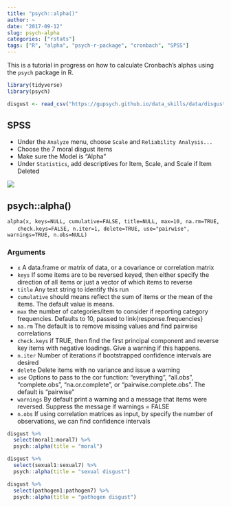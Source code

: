 ```yaml
---
title: "psych::alpha()"
author: ~
date: "2017-09-12"
slug: psych-alpha
categories: ["rstats"]
tags: ["R", "alpha", "psych-r-package", "cronbach", "SPSS"]
---
```


This is a tutorial in progress on how to calculate Cronbach's alphas using the `psych` package in R.

```r

library(tidyverse)
library(psych)

disgust <- read_csv("https://gupsych.github.io/data_skills/data/disgust.csv")

```


## SPSS

* Under the `Analyze` menu, choose `Scale` and `Reliability Analysis...`
* Choose the 7 moral disgust items
* Make sure the Model is "Alpha"
* Under `Statistics`, add descriptives for Item, Scale, and Scale if Item Deleted

![](/images/moral_alpha.png)

## psych::alpha()

`alpha(x, keys=NULL, cumulative=FALSE, title=NULL, max=10, na.rm=TRUE,`  
&nbsp;&nbsp;&nbsp;&nbsp;&nbsp;&nbsp;`check.keys=FALSE, n.iter=1, delete=TRUE, use="pairwise", warnings=TRUE, n.obs=NULL)`

### Arguments

* `x`	 A data.frame or matrix of data, or a covariance or correlation matrix
* `keys`	If some items are to be reversed keyed, then either specify the direction of all items or just a vector of which items to reverse
* `title`	Any text string to identify this run
* `cumulative`	should means reflect the sum of items or the mean of the items. The default value is means.
* `max`	the number of categories/item to consider if reporting category frequencies. Defaults to 10, passed to link{response.frequencies}
* `na.rm`	The default is to remove missing values and find pairwise correlations
* `check.keys`	if TRUE, then find the first principal component and reverse key items with negative loadings. Give a warning if this happens.
* `n.iter`	Number of iterations if bootstrapped confidence intervals are desired
* `delete`	Delete items with no variance and issue a warning
* `use`	Options to pass to the cor function: "everything", "all.obs", "complete.obs", "na.or.complete", or "pairwise.complete.obs". The default is "pairwise"
* `warnings`	By default print a warning and a message that items were reversed. Suppress the message if warnings = FALSE
* `n.obs`	If using correlation matrices as input, by specify the number of observations, we can find confidence intervals


```r
disgust %>%
  select(moral1:moral7) %>%
  psych::alpha(title = "moral")
```


```r
disgust %>%
  select(sexual1:sexual7) %>%
  psych::alpha(title = "sexual disgust")
```



```r
disgust %>%
  select(pathogen1:pathogen7) %>%
  psych::alpha(title = "pathogen disgust")
```